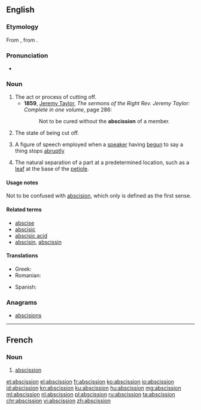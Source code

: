 ==English==
{{wikipedia}}

===Etymology===
From {{etyl|la|en}} {{m|la|abscissiō}}, from {{m|la|abscindō||I cut, I tear}}.

===Pronunciation===
* {{a|US}} {{IPA|/æbˈsɪ.ʃn̩/|/æbˈsɪ.ʒn̩/|lang=en}}

===Noun===
{{examples-right|sense=rhetoric|examples=He is a man of so much honor and [[candor]], and of such [[generosity]] -- but I need say no more.}}
{{en-noun}}

# The act or process of cutting off.
#* '''1859''', [[w:Jeremy Taylor|Jeremy Taylor]], ''The sermons of the Right Rev. Jeremy Taylor: Complete in one volume'', page 286:
#*: Not to be cured without the '''abscission''' of a member.
# {{context|obsolete|lang=en}} The state of being cut off. {{defdate|Attested only in the mid 17<sup>th</sup> century.}}
# {{context|rhetoric|lang=en}} A figure of speech employed when a [[speaker]] having [[begun]] to say a thing stops [[abruptly]]
# {{context|botany|lang=en}} The natural separation of a part at a predetermined location, such as a [[leaf]] at the base of the [[petiole]]. {{defdate|First attested in the late 19<sup>th</sup> century.}}

====Usage notes====
Not to be confused with [[abscision]], which only is defined as the first sense.

====Related terms====
* [[abscise]]
* [[abscisic]]
* [[abscisic acid]]
* [[abscisin]], [[abscissin]]

====Translations====
{{trans-top|act of cutting off}}
* Greek: {{t+|el|εκτομή|f|tr=ektomí|sc=Grek}}
* Romanian: {{t+|ro|absciziune|f}}
{{trans-mid}}
* Spanish: {{t+|es|abscisión|f}}
{{trans-bottom}}

===Anagrams===
* [[abscisions#English|abscisions]]

----

==French==

===Noun===
{{fr-noun|f}}

# {{context|botany|lang=fr}} [[#English|abscission]]

[[et:abscission]]
[[el:abscission]]
[[fr:abscission]]
[[ko:abscission]]
[[io:abscission]]
[[id:abscission]]
[[kn:abscission]]
[[ku:abscission]]
[[hu:abscission]]
[[mg:abscission]]
[[ml:abscission]]
[[nl:abscission]]
[[pl:abscission]]
[[ru:abscission]]
[[ta:abscission]]
[[chr:abscission]]
[[vi:abscission]]
[[zh:abscission]]